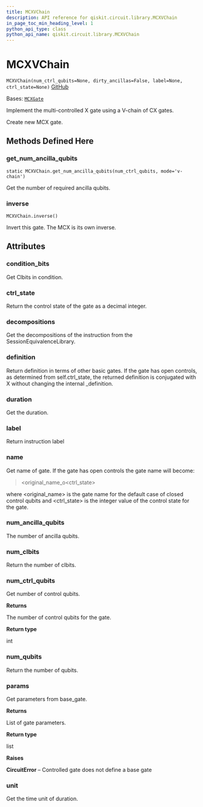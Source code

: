 ```yaml
---
title: MCXVChain
description: API reference for qiskit.circuit.library.MCXVChain
in_page_toc_min_heading_level: 1
python_api_type: class
python_api_name: qiskit.circuit.library.MCXVChain
---
```


# MCXVChain

<span id="qiskit.circuit.library.MCXVChain" />

`MCXVChain(num_ctrl_qubits=None, dirty_ancillas=False, label=None, ctrl_state=None)` [GitHub](https://github.com/qiskit/qiskit/tree/stable/0.24/qiskit/circuit/library/standard_gates/x.py "view source code")

Bases: [`MCXGate`](qiskit.circuit.library.MCXGate "qiskit.circuit.library.standard_gates.x.MCXGate")

Implement the multi-controlled X gate using a V-chain of CX gates.

Create new MCX gate.

## Methods Defined Here

<span id="qiskit-circuit-library-mcxvchain-get-num-ancilla-qubits" />

### get\_num\_ancilla\_qubits

<span id="qiskit.circuit.library.MCXVChain.get_num_ancilla_qubits" />

`static MCXVChain.get_num_ancilla_qubits(num_ctrl_qubits, mode='v-chain')`

Get the number of required ancilla qubits.

<span id="qiskit-circuit-library-mcxvchain-inverse" />

### inverse

<span id="qiskit.circuit.library.MCXVChain.inverse" />

`MCXVChain.inverse()`

Invert this gate. The MCX is its own inverse.

## Attributes

<span id="qiskit.circuit.library.MCXVChain.condition_bits" />

### condition\_bits

Get Clbits in condition.

<span id="qiskit.circuit.library.MCXVChain.ctrl_state" />

### ctrl\_state

Return the control state of the gate as a decimal integer.

<span id="qiskit.circuit.library.MCXVChain.decompositions" />

### decompositions

Get the decompositions of the instruction from the SessionEquivalenceLibrary.

<span id="qiskit.circuit.library.MCXVChain.definition" />

### definition

Return definition in terms of other basic gates. If the gate has open controls, as determined from self.ctrl\_state, the returned definition is conjugated with X without changing the internal \_definition.

<span id="qiskit.circuit.library.MCXVChain.duration" />

### duration

Get the duration.

<span id="qiskit.circuit.library.MCXVChain.label" />

### label

Return instruction label

<span id="qiskit.circuit.library.MCXVChain.name" />

### name

Get name of gate. If the gate has open controls the gate name will become:

> \<original\_name\_o\<ctrl\_state>

where \<original\_name> is the gate name for the default case of closed control qubits and \<ctrl\_state> is the integer value of the control state for the gate.

<span id="qiskit.circuit.library.MCXVChain.num_ancilla_qubits" />

### num\_ancilla\_qubits

The number of ancilla qubits.

<span id="qiskit.circuit.library.MCXVChain.num_clbits" />

### num\_clbits

Return the number of clbits.

<span id="qiskit.circuit.library.MCXVChain.num_ctrl_qubits" />

### num\_ctrl\_qubits

Get number of control qubits.

**Returns**

The number of control qubits for the gate.

**Return type**

int

<span id="qiskit.circuit.library.MCXVChain.num_qubits" />

### num\_qubits

Return the number of qubits.

<span id="qiskit.circuit.library.MCXVChain.params" />

### params

Get parameters from base\_gate.

**Returns**

List of gate parameters.

**Return type**

list

**Raises**

**CircuitError** – Controlled gate does not define a base gate

<span id="qiskit.circuit.library.MCXVChain.unit" />

### unit

Get the time unit of duration.

